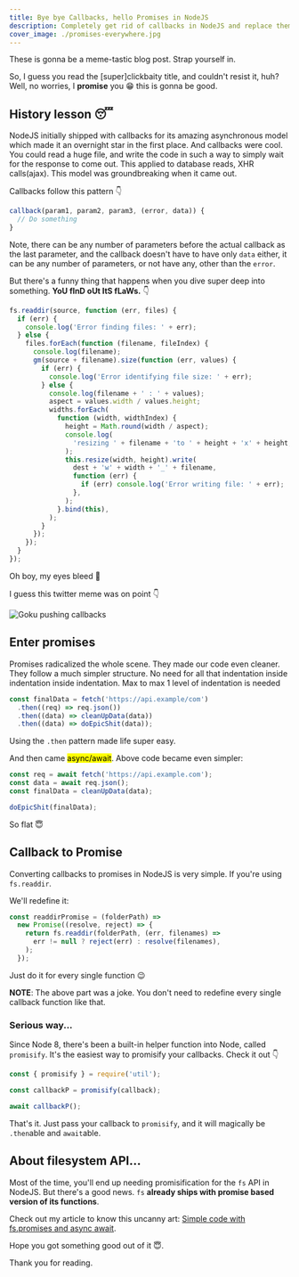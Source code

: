 ```yaml
---
title: Bye bye Callbacks, hello Promises in NodeJS
description: Completely get rid of callbacks in NodeJS and replace them with the great Promises.
cover_image: ./promises-everywhere.jpg
---
```



These is gonna be a meme-tastic blog post. Strap yourself in.

So, I guess you read the [super]clickbaity title, and couldn't resist it, huh? Well, no worries, I **promise** you 😁 this is gonna be good.

## History lesson 😴

NodeJS initially shipped with callbacks for its amazing asynchronous model which made it an overnight star in the first place. And callbacks were cool. You could read a huge file, and write the code in such a way to simply wait for the response to come out. This applied to database reads, XHR calls(ajax). This model was groundbreaking when it came out.

Callbacks follow this pattern 👇

```js
callback(param1, param2, param3, (error, data)) {
  // Do something
}
```

Note, there can be any number of parameters before the actual callback as the last parameter, and the callback doesn't have to have only `data` either, it can be any number of parameters, or not have any, other than the `error`.

But there's a funny thing that happens when you dive super deep into something. **YoU fInD oUt ItS fLaWs.** 👇

```js
fs.readdir(source, function (err, files) {
  if (err) {
    console.log('Error finding files: ' + err);
  } else {
    files.forEach(function (filename, fileIndex) {
      console.log(filename);
      gm(source + filename).size(function (err, values) {
        if (err) {
          console.log('Error identifying file size: ' + err);
        } else {
          console.log(filename + ' : ' + values);
          aspect = values.width / values.height;
          widths.forEach(
            function (width, widthIndex) {
              height = Math.round(width / aspect);
              console.log(
                'resizing ' + filename + 'to ' + height + 'x' + height,
              );
              this.resize(width, height).write(
                dest + 'w' + width + '_' + filename,
                function (err) {
                  if (err) console.log('Error writing file: ' + err);
                },
              );
            }.bind(this),
          );
        }
      });
    });
  }
});
```

Oh boy, my eyes bleed 🙈

I guess this twitter meme was on point 👇

![Goku pushing callbacks](./goku-meme.gif)

## Enter promises

Promises radicalized the whole scene. They made our code even cleaner. They follow a much simpler structure. No need for all that indentation inside indentation inside indentation. Max to max 1 level of indentation is needed

```js
const finalData = fetch('https://api.example/com')
  .then((req) => req.json())
  .then((data) => cleanUpData(data))
  .then((data) => doEpicShit(data));
```

Using the `.then` pattern made life super easy.

And then came <mark>async/await</mark>. Above code became even simpler:

```js
const req = await fetch('https://api.example.com');
const data = await req.json();
const finalData = cleanUpData(data);

doEpicShit(finalData);
```

So flat 😇

## Callback to Promise

Converting callbacks to promises in NodeJS is very simple. If you're using `fs.readdir`.

We'll redefine it:

```js
const readdirPromise = (folderPath) =>
  new Promise((resolve, reject) => {
    return fs.readdir(folderPath, (err, filenames) =>
      err != null ? reject(err) : resolve(filenames),
    );
  });
```

Just do it for every single function 😉

**NOTE**: The above part was a joke. You don't need to redefine every single callback function like that.

### Serious way...

Since Node 8, there's been a built-in helper function into Node, called `promisify`. It's the easiest way to promisify your callbacks. Check it out 👇

```js
const { promisify } = require('util');

const callbackP = promisify(callback);

await callbackP();
```

That's it. Just pass your callback to `promisify`, and it will magically be `.then`able and `await`able.

## About filesystem API...

Most of the time, you'll end up needing promisification for the `fs` API in NodeJS. But there's a good news. `fs` **already ships with promise based version of its functions**.

Check out my article to know this uncanny art: [Simple code with fs.promises and async await](https://puruvj.dev/blog/fs-promises).

Hope you got something good out of it 😇.

Thank you for reading.
